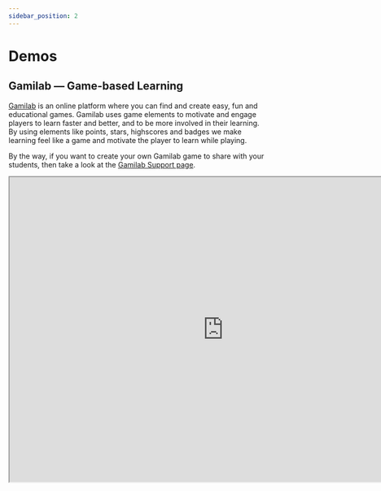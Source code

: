 ```yaml
---
sidebar_position: 2
---
```


# Demos

## Gamilab &mdash; Game-based Learning

[Gamilab](https://gamilab.com/) is an online platform where you can find and create easy, fun and educational games. Gamilab uses game elements to motivate and engage players to learn faster and better, and to be more involved in their learning. By using elements like points, stars, highscores and badges we make learning feel like a game and motivate the player to learn while playing.

By the way, if you want to create your own Gamilab game to share with your students, then take a look at the [Gamilab Support page](https://support.gamilab.com/hc/en-us/articles/4420217786641-Create-a-new-game).

<iframe
  class="edlib-iframe"
  title="Test your gamification knowledge"
  width="840"
  height="600"
  src="https://gamilab.com/play/01f9e063-d44f-47be-a4e1-6199de06929c/embed"
/>
<br />
<em>Gamilab game: Test Your Gamification Knowledge</em>
<br />
<br />

With Edlib, Gamilab can use [H5P-based content](https://h5p.org/content-types-and-applications) for in-game exercises. For example, in the game above, different H5P-based content types are used, including [Multiple Choice](https://h5p.org/multichoice), [Fill in the Blanks](https://h5p.org/fill-in-the-blanks) and [Find the Hotspot](https://h5p.org/image-hotspot-question).

:::tip
To actually play the game above, provide a nickname and click on the Continue button and follow the instructions. Good luck! :wink:
:::
